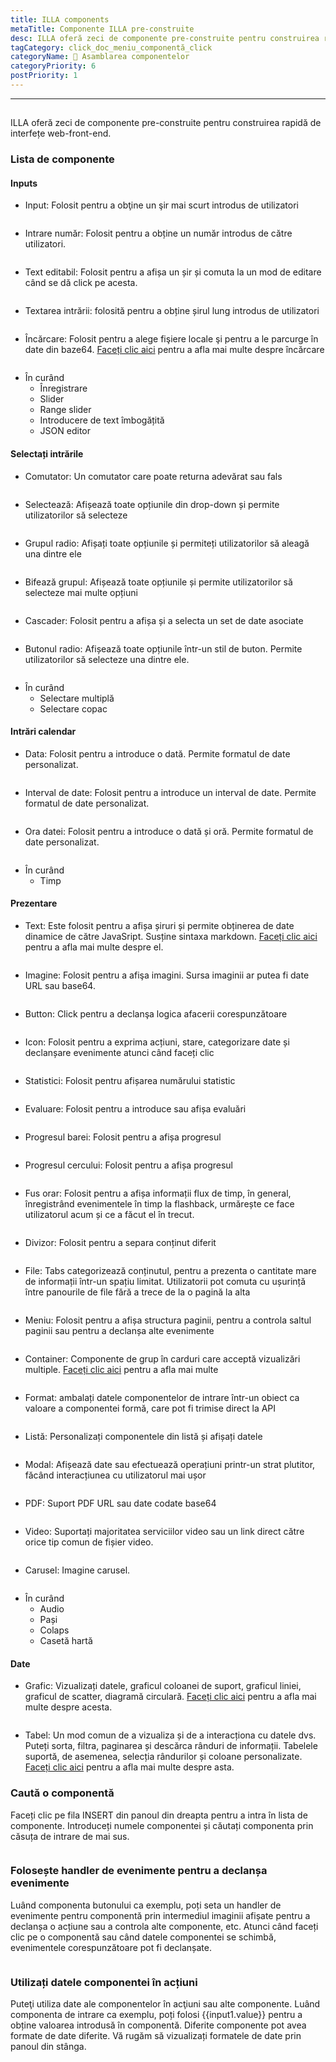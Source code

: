 ```yaml
---
title: ILLA components
metaTitle: Componente ILLA pre-construite
desc: ILLA oferă zeci de componente pre-construite pentru construirea rapidă de interfețe web front-end
tagCategory: click_doc_meniu_componentă_click
categoryName: 🧬 Asamblarea componentelor
categoryPriority: 6
postPriority: 1
---
```


* * *

## <h2 hidden>ILLA components</h2>

ILLA oferă zeci de componente pre-construite pentru construirea rapidă de interfețe web-front-end.

### Lista de componente

#### Inputs

-   Input: Folosit pentru a obţine un şir mai scurt introdus de utilizatori

<img
  src='https://cdn.illacloud.com/official-website/img/docs/assemble/illa_components.png'
  alt=""
/>

-   Intrare număr: Folosit pentru a obține un număr introdus de către utilizatori.

<img
  src='https://cdn.illacloud.com/official-website/img/docs/assemble/illa_components(1).png'
  alt=""
/>

-   Text editabil: Folosit pentru a afișa un șir și comuta la un mod de editare când se dă click pe acesta.

<img
  src='https://cdn.illacloud.com/official-website/img/docs/assemble/illa_components(2).png'
  alt=""
/>

-   Textarea intrării: folosită pentru a obține șirul lung introdus de utilizatori

<img
  src='https://cdn.illacloud.com/official-website/img/docs/assemble/illa_components(3).png'
  alt=""
/>

-   Încărcare: Folosit pentru a alege fişiere locale şi pentru a le parcurge în date din baze64. [Faceți clic aici]([https://www.illacloud.com/en-US/docs/upload](https://www.illacloud.com/en-US/docs/upload)) pentru a afla mai multe despre încărcare

<img
  src='https://cdn.illacloud.com/official-website/img/docs/assemble/illa_components(4).png'
  alt=""
/>

-   În curând
    -   Înregistrare
    -   Slider
    -   Range slider
    -   Introducere de text îmbogățită
    -   JSON editor

#### Selectați intrările

-   Comutator: Un comutator care poate returna adevărat sau fals

<img
  src='https://cdn.illacloud.com/official-website/img/docs/assemble/illa_components(5).png'
  alt=""
/>

-   Selectează: Afișează toate opțiunile din drop-down și permite utilizatorilor să selecteze

<img
  src='https://cdn.illacloud.com/official-website/img/docs/assemble/illa_components(6).png'
  alt=""
/>

-   Grupul radio: Afișați toate opțiunile și permiteți utilizatorilor să aleagă una dintre ele

<img
  src='https://cdn.illacloud.com/official-website/img/docs/assemble/illa_components(7).png'
  alt=""
/>

-   Bifează grupul: Afișează toate opțiunile și permite utilizatorilor să selecteze mai multe opțiuni

<img
  src='https://cdn.illacloud.com/official-website/img/docs/assemble/illa_components(8).png'
  alt=""
/>

-   Cascader: Folosit pentru a afișa și a selecta un set de date asociate

<img
  src='https://cdn.illacloud.com/official-website/img/docs/assemble/illa_components(9).png'
  alt=""
/>

-   Butonul radio: Afișează toate opțiunile într-un stil de buton. Permite utilizatorilor să selecteze una dintre ele.

<img
  src='https://cdn.illacloud.com/official-website/img/docs/assemble/illa_components(10).png'
  alt=""
/>

-   În curând
    -   Selectare multiplă
    -   Selectare copac

#### Intrări calendar

-   Data: Folosit pentru a introduce o dată. Permite formatul de date personalizat.

<img
  src='https://cdn.illacloud.com/official-website/img/docs/assemble/illa_components(11).png'
  alt=""
/>

-   Interval de date: Folosit pentru a introduce un interval de date. Permite formatul de date personalizat.

<img
  src='https://cdn.illacloud.com/official-website/img/docs/assemble/illa_components(12).png'
  alt=""
/>

-   Ora datei: Folosit pentru a introduce o dată și oră. Permite formatul de date personalizat.

<img
  src='https://cdn.illacloud.com/official-website/img/docs/assemble/illa_components(13).png'
  alt=""
/>

-   În curând
    -   Timp

#### Prezentare

-   Text: Este folosit pentru a afișa șiruri și permite obținerea de date dinamice de către JavaSript. Susține sintaxa markdown. [Faceți clic aici]([https://www.illacloud.com/en-US/docs/text](https://www.illacloud.com/en-US/docs/text)) pentru a afla mai multe despre el.

<img
  src='https://cdn.illacloud.com/official-website/img/docs/assemble/illa_components(14).png'
  alt=""
/>

-   Imagine: Folosit pentru a afişa imagini. Sursa imaginii ar putea fi date URL sau base64.

<img
  src='https://cdn.illacloud.com/official-website/img/docs/assemble/illa_components(15).png'
  alt=""
/>

-   Button: Click pentru a declanşa logica afacerii corespunzătoare

<img
  src='https://cdn.illacloud.com/official-website/img/docs/assemble/illa_components(16).png'
  alt=""
/>

-   Icon: Folosit pentru a exprima acțiuni, stare, categorizare date și declanșare evenimente atunci când faceți clic

<img
  src='https://cdn.illacloud.com/official-website/img/docs/assemble/illa_components(17).png'
  alt=""
/>

-   Statistici: Folosit pentru afișarea numărului statistic

<img
  src='https://cdn.illacloud.com/official-website/img/docs/assemble/illa_components(18).png'
  alt=""
/>

-   Evaluare: Folosit pentru a introduce sau afișa evaluări

<img
  src='https://cdn.illacloud.com/official-website/img/docs/assemble/illa_components(19).png'
  alt=""
/>

-   Progresul barei: Folosit pentru a afișa progresul

<img
  src='https://cdn.illacloud.com/official-website/img/docs/assemble/illa_components(20).png'
  alt=""
/>

-   Progresul cercului: Folosit pentru a afișa progresul

<img
  src='https://cdn.illacloud.com/official-website/img/docs/assemble/illa_components(21).png'
  alt=""
/>

-   Fus orar: Folosit pentru a afișa informații flux de timp, în general, înregistrând evenimentele în timp la flashback, urmărește ce face utilizatorul acum și ce a făcut el în trecut.

<img
  src='https://cdn.illacloud.com/official-website/img/docs/assemble/illa_components(22).png'
  alt=""
/>

-   Divizor: Folosit pentru a separa conținut diferit

<img
  src='https://cdn.illacloud.com/official-website/img/docs/assemble/illa_components(23).png'
  alt=""
/>

-   File: Tabs categorizează conținutul, pentru a prezenta o cantitate mare de informații într-un spațiu limitat. Utilizatorii pot comuta cu ușurință între panourile de file fără a trece de la o pagină la alta

<img
  src='https://cdn.illacloud.com/official-website/img/docs/assemble/illa_components(24).png'
  alt=""
/>

-   Meniu: Folosit pentru a afișa structura paginii, pentru a controla saltul paginii sau pentru a declanșa alte evenimente

<img
  src='https://cdn.illacloud.com/official-website/img/docs/assemble/illa_components(25).png'
  alt=""
/>

-   Container: Componente de grup în carduri care acceptă vizualizări multiple. [Faceți clic aici]([https://www.illacloud.com/en-US/docs/container](https://www.illacloud.com/en-US/docs/container)) pentru a afla mai multe

<img
  src='https://cdn.illacloud.com/official-website/img/docs/assemble/illa_components(26).png'
  alt=""
/>

-   Format: ambalați datele componentelor de intrare într-un obiect ca valoare a componentei formă, care pot fi trimise direct la API

<img
  src='https://cdn.illacloud.com/official-website/img/docs/assemble/illa_components(27).png'
  alt=""
/>

-   Listă: Personalizați componentele din listă și afișați datele

<img
  src='https://cdn.illacloud.com/official-website/img/docs/assemble/illa_components(28).png'
  alt=""
/>

-   Modal: Afișează date sau efectuează operațiuni printr-un strat plutitor, făcând interacțiunea cu utilizatorul mai ușor

<img
  src='https://cdn.illacloud.com/official-website/img/docs/assemble/illa_components(29).png'
  alt=""
/>

-   PDF: Suport PDF URL sau date codate base64

<img
  src='https://cdn.illacloud.com/official-website/img/docs/assemble/illa_components(30).png'
  alt=""
/>

-   Video: Suportați majoritatea serviciilor video sau un link direct către orice tip comun de fișier video.

<img
  src='https://cdn.illacloud.com/official-website/img/docs/assemble/illa_components(31).png'
  alt=""
/>

-   Carusel: Imagine carusel.

<img
  src='https://cdn.illacloud.com/official-website/img/docs/assemble/illa_components(32).png'
  alt=""
/>

-   În curând
    -   Audio
    -   Pași
    -   Colaps
    -   Casetă hartă

#### Date

-   Grafic: Vizualizați datele, graficul coloanei de suport, graficul liniei, graficul de scatter, diagramă circulară. [Faceți clic aici]([https://www.illacloud.com/en-US/docs/chart](https://www.illacloud.com/en-US/docs/chart)) pentru a afla mai multe despre acesta.

<img
  src='https://cdn.illacloud.com/official-website/img/docs/assemble/illa_components(33).png'
  alt=""
/>

-   Tabel: Un mod comun de a vizualiza și de a interacționa cu datele dvs. Puteți sorta, filtra, paginarea și descărca rânduri de informații. Tabelele suportă, de asemenea, selecția rândurilor și coloane personalizate. [Faceți clic aici]([https://www.illacloud.com/en-US/docs/table](https://www.illacloud.com/en-US/docs/table)) pentru a afla mai multe despre asta.

### Caută o componentă

Faceți clic pe fila INSERT din panoul din dreapta pentru a intra în lista de componente. Introduceți numele componentei și căutați componenta prin căsuța de intrare de mai sus.

<img
  src='https://cdn.illacloud.com/official-website/img/docs/assemble/illa_components(34).png'
  alt=""
/>

### Folosește handler de evenimente pentru a declanșa evenimente

Luând componenta butonului ca exemplu, poți seta un handler de evenimente pentru componentă prin intermediul imaginii afișate pentru a declanșa o acțiune sau a controla alte componente, etc. Atunci când faceți clic pe o componentă sau când datele componentei se schimbă, evenimentele corespunzătoare pot fi declanșate.

<img
  src='https://cdn.illacloud.com/official-website/img/docs/assemble/illa_components(35).png'
  alt=""
/>

### Utilizați datele componentei în acțiuni

Puteţi utiliza date ale componentelor în acţiuni sau alte componente. Luând componenta de intrare ca exemplu, poți folosi {{input1.value}} pentru a obține valoarea introdusă în componentă. Diferite componente pot avea formate de date diferite. Vă rugăm să vizualizați formatele de date prin panoul din stânga.

<img
  src='https://cdn.illacloud.com/official-website/img/docs/assemble/illa_components(36).png'
  alt=""
/>
